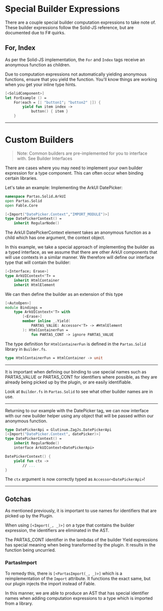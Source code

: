 
# Special Builder Expressions

There are a couple special builder computation expressions to take note of. These builder expressions follow the Solid-JS reference, but are documented due to F# quirks.

## For, Index

As per the Solid-JS implementation, the `For` and `Index` tags receive an anonymous function as children.

Due to computation expressions not automatically yielding anonymous functions, ensure that you yield the function. You'll know things are working when you get your inline type hints.

```fsharp
[<SolidComponent>]
let ForExample () =
    For(each = [| "button1"; "button2" |]) {
        yield fun item index ->
            button() { item }
    }
```
<ForExample></ForExample>

---

# Custom Builders

> Note: Common builders are pre-implemented for you to interface with. See Builder Interfaces

There are cases where you may need to implement your own builder expression for a type component. This can often occur when binding certain libraries.

Let's take an example: Implementing the ArkUI DatePicker:

```fsharp
namespace Partas.Solid.ArkUI
open Partas.Solid
open Fable.Core

[<Import("DatePicker.Context","IMPORT_MODULE")>]
type DatePickerContext() =
    inherit RegularNode()
```

The ArkUI DatePickerContext element takes an anonymous function as a child which has one argument, the context object.

In this example, we take a special approach of implementing the builder as a typed interface, as we assume that there are other ArkUI components that will use contexts in a similar manner. We therefore will define our interface type that will contain the builder:

```fsharp
[<Interface; Erase>]
type ArkUIContext<'T> =
    inherit HtmlContainer
    inherit HtmlElement
```

We can then define the builder as an extension of this type

```fsharp "HtmlContainerFun"
[<AutoOpen>]
module Bindings =
    type ArkUIContext<'T> with
        [<Erase>]
        member inline _.Yield(
            PARTAS_VALUE: Accessor<'T> -> #HtmlElement
        ): HtmlContainerFun =
            fun PARTAS_CONT -> ignore PARTAS_VALUE
```

The type definition for `HtmlContainerFun` is defined in the `Partas.Solid` library in `Builder.fs`.

```fsharp title="Builder.fs"
type HtmlContainerFun = HtmlContainer -> unit
```

---

It is important when defining our binding to use special names such as PARTAS_VALUE or PARTAS_CONT for identifiers where possible, as they are already being picked up by the plugin, or are easily identifiable.

Look at `Builder.fs` in `Partas.Solid` to see what other builder names are in use.

---

Returning to our example with the DatePicker tag, we can now interface with our new builder helper using any object that will be passed within our anonymous function.

```fsharp
type DatePickerApi = Glutinum.ZagJs.DatePickerApi
[<Import("DatePicker.Context", datePicker)>]
type DatePickerContext() =
    inherit RegularNode()
    interface ArkUIContext<DatePickerApi>
```

```fsharp title="Example Usage"
DatePickerContext() {
    yield fun ctx ->
        // ...
}
```

The `ctx` argument is now correctly typed as `Accessor<DatePickerApi>`!

---

## Gotchas

As mentioned previously, it is important to use names for identifiers that are picked up by the Plugin.

When using `[<Import(_, _)>]` on a type that contains the builder expression, the identifiers are eliminated in the AST.

The PARTAS_CONT identifier in the lambdas of the builder Yield expressions has special meaning when being transformed by the plugin. It results in the function being uncurried.

### PartasImport

To remedy this, there is `[<PartasImport(_, _)>]` which is a reimplementation of the `Import` attribute. It functions the exact same, but our plugin injects the import instead of Fable.

In this manner, we are able to produce an AST that has special identifier names when adding computation expressions to a type which is imported from a library.

